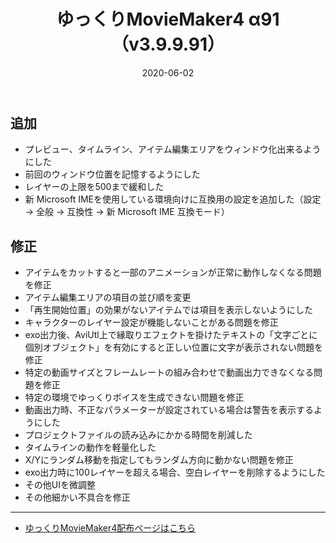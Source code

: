 ﻿---
title: ゆっくりMovieMaker4 α91 （v3.9.9.91）
date: 2020-06-02
tags: [YMM4,お知らせ]
---
## 追加
- プレビュー、タイムライン、アイテム編集エリアをウィンドウ化出来るようにした
- 前回のウィンドウ位置を記憶するようにした
- レイヤーの上限を500まで緩和した
- 新 Microsoft IMEを使用している環境向けに互換用の設定を追加した（設定 → 全般 → 互換性 → 新 Microsoft IME 互換モード）
## 修正
- アイテムをカットすると一部のアニメーションが正常に動作しなくなる問題を修正
- アイテム編集エリアの項目の並び順を変更
- 「再生開始位置」の効果がないアイテムでは項目を表示しないようにした
- キャラクターのレイヤー設定が機能しないことがある問題を修正
- exo出力後、AviUtl上で縁取りエフェクトを掛けたテキストの「文字ごとに個別オブジェクト」を有効にすると正しい位置に文字が表示されない問題を修正
- 特定の動画サイズとフレームレートの組み合わせで動画出力できなくなる問題を修正
- 特定の環境でゆっくりボイスを生成できない問題を修正
- 動画出力時、不正なパラメーターが設定されている場合は警告を表示するようにした
- プロジェクトファイルの読み込みにかかる時間を削減した
- タイムラインの動作を軽量化した
- X/Yにランダム移動を指定してもランダム方向に動かない問題を修正
- exo出力時に100レイヤーを超える場合、空白レイヤーを削除するようにした
- その他UIを微調整
- その他細かい不具合を修正

---

- [ゆっくりMovieMaker4配布ページはこちら](/ymm4/)